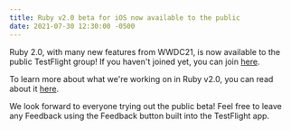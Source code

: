 ```yaml
---
title: Ruby v2.0 beta for iOS now available to the public
date: 2021-07-30 12:30:00 -0500
---
```


Ruby 2.0, with many new features from WWDC21, is now available to the public TestFlight group! If you haven't joined yet, you can join [here](https://testflight.apple.com/join/EcbyojPY).

To learn more about what we're working on in Ruby v2.0, you can read about it [here](https://newsroom.peroxaan.com/announcement/2021/06/18/announcing-ruby-2-for-ios.html).

We look forward to everyone trying out the public beta! Feel free to leave any Feedback using the Feedback button built into the TestFlight app.
